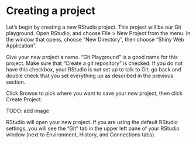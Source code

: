 # Creating a project

Let's begin by creating a new RStudio project. This project will be our Git playground. Open RStudio, and choose File > New Project from the menu. In the window that opens, choose "New Directory", then choose "Shiny Web Application". 

Give your new project a name. "Git Playground" is a good name for this project. Make sure that "Create a git repository" is checked. If you do not have this checkbox, your RStudio is not set up to talk to Git; go back and double check that you set everything up as described in the previous section.

Click Browse to pick where you want to save your new project, then click Create Project.

TODO: add image

RStudio will open your new project. If you are using the default RStudio settings, you will see the "Git" tab in the upper left pane of your RStudio window (next to Environment, History, and Connections tabs). 

